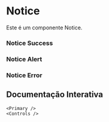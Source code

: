 

<Meta of={Story} />

# Notice

Este é um componente Notice.

### Notice Success

<Canvas of={Story.NoticeSuccess} />

### Notice Alert

<Canvas of={Story.NoticeAlert} />

### Notice Error

<Canvas of={Story.NoticeError} />

## Documentação Interativa

    <Primary />
    <Controls />
